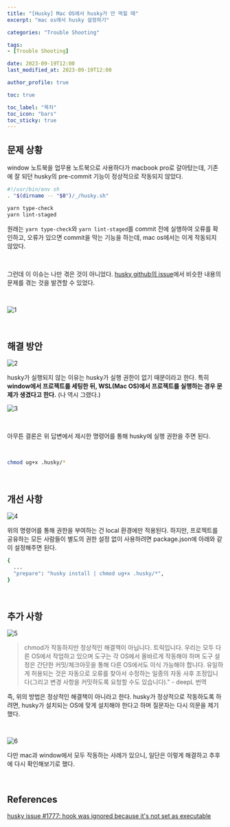 ```yaml
---
title: "[Husky] Mac OS에서 husky가 안 먹힐 때"
excerpt: "mac os에서 husky 설정하기"

categories: "Trouble Shooting"

tags:
- [Trouble Shooting]

date: 2023-09-19T12:00
last_modified_at: 2023-09-19T12:00

author_profile: true

toc: true

toc_label: "목차"
toc_icon: "bars"
toc_sticky: true
---
```


## 문제 상황

window 노트북을 업무용 노트북으로 사용하다가 macbook pro로 갈아탔는데, 기존에 잘 되던 husky의 pre-commit 기능이 정상적으로 작동되지 않았다.

```bash
#!/usr/bin/env sh
. "$(dirname -- "$0")/_/husky.sh"

yarn type-check
yarn lint-staged
```

원래는 `yarn type-check`와 `yarn lint-staged`를 commit 전에 실행하여 오류를 확인하고, 오류가 있으면 commit을 막는 기능을 하는데, mac os에서는 이게 작동되지 않았다.

<br />

그런데 이 이슈는 나만 겪은 것이 아니었다. [husky github의 issue](https://github.com/typicode/husky/issues/1177)에서 비슷한 내용의 문제를 겪는 것을 발견할 수 있었다.

<br />


![1](https://github.com/Orchemi/FE_Study_ssafy7th_deajeon2/assets/86189596/9f9ff807-a095-4105-b1a8-9ef929cdb59c)

<br />

## 해결 방안

![2](https://github.com/Orchemi/FE_Study_ssafy7th_deajeon2/assets/86189596/eea55901-5da6-491f-b33e-3ee8bd5014bf)

husky가 실행되지 않는 이유는 husky가 실행 권한이 없기 때문이라고 한다. 특히 **window에서 프로젝트를 세팅한 뒤, WSL(Mac OS)에서 프로젝트를 실행하는 경우 문제가 생겼다고 한다.** (나 역시 그랬다.)

![3](https://github.com/Orchemi/FE_Study_ssafy7th_deajeon2/assets/86189596/61f9609c-1a57-40e6-932e-2ac915fca403)

<br />

아무튼 결론은 위 답변에서 제시한 명령어를 통해 husky에 실행 권한을 주면 된다.

<br />

```bash
chmod ug+x .husky/*
```

<br />

## 개선 사항

![4](https://github.com/Orchemi/FE_Study_ssafy7th_deajeon2/assets/86189596/a6f33f54-b0bf-49a5-9126-5c4fa0d81451)

위의 명령어를 통해 권한을 부여하는 건 local 환경에만 적용된다. 하지만, 프로젝트를 공유하는 모든 사람들이 별도의 권한 설정 없이 사용하려면 package.json에 아래와 같이 설정해주면 된다.

```bash
{
  ...
  "prepare": "husky install | chmod ug+x .husky/*",
}
```

<br />

## 추가 사항

![5](https://github.com/Orchemi/FE_Study_ssafy7th_deajeon2/assets/86189596/625aca5d-8c9d-4fb5-b762-9a58246ddbb0)

> chmod가 작동하지만 정상적인 해결책이 아닙니다. 트릭입니다.
우리는 모두 다른 OS에서 작업하고 있으며 도구는 각 OS에서 올바르게 작동해야 하며 도구 설정은 간단한 커밋/체크아웃을 통해 다른 OS에서도 이식 가능해야 합니다. 유일하게 허용되는 것은 자동으로 오류를 찾아서 수정하는 일종의 자동 사후 조정입니다(그리고 변경 사항을 커밋하도록 요청할 수도 있습니다)." - deepL 번역

즉, 위의 방법은 정상적인 해결책이 아니라고 한다. husky가 정상적으로 작동하도록 하려면, husky가 설치되는 OS에 맞게 설치해야 한다고 하며 질문자는 다시 의문을 제기했다.

<br />

![6](https://github.com/Orchemi/FE_Study_ssafy7th_deajeon2/assets/86189596/b0f413bd-0d49-4550-a0d6-c60e03db6eca)

다만 mac과 window에서 모두 작동하는 사례가 있으니, 일단은 이렇게 해결하고 추후에 다시 확인해보기로 했다.

<br />

## References

[husky issue #1777: hook was ignored because it's not set as executable](https://github.com/typicode/husky/issues/1177)